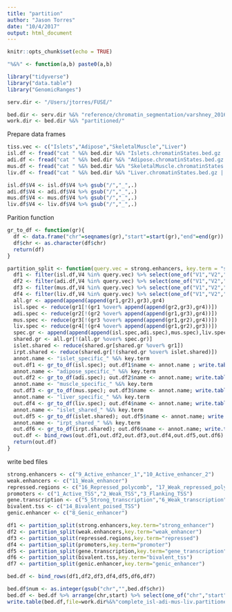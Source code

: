 ```yaml
---
title: "partition"
author: "Jason Torres"
date: "10/4/2017"
output: html_document
---
```


```r
knitr::opts_chunk$set(echo = TRUE)
```

```r

"%&%" <- function(a,b) paste0(a,b)

library("tidyverse")
library("data.table")
library("GenomicRanges")

serv.dir <- "/Users/jtorres/FUSE/"

bed.dir <- serv.dir %&% "reference/chromatin_segmentation/varshney_2016/chromatin_states/" 
work.dir <- bed.dir %&% "partitioned/"


```



Prepare data frames 


```r

tiss.vec <- c("Islets","Adipose","SkeletalMuscle","Liver")
isl.df <- fread("cat " %&% bed.dir %&% "Islets.chromatinStates.bed.gz | zmore",sep="\t")
adi.df <- fread("cat " %&% bed.dir %&% "Adipose.chromatinStates.bed.gz | zmore",sep="\t")
mus.df <- fread("cat " %&% bed.dir %&% "SkeletalMuscle.chromatinStates.bed.gz | zmore",sep="\t")
liv.df <- fread("cat " %&% bed.dir %&% "Liver.chromatinStates.bed.gz | zmore",sep="\t")

isl.df$V4 <- isl.df$V4 %>% gsub("/","_",.)
adi.df$V4 <- adi.df$V4 %>% gsub("/","_",.)
mus.df$V4 <- mus.df$V4 %>% gsub("/","_",.)
liv.df$V4 <- liv.df$V4 %>% gsub("/","_",.)

```


Parition function 

```r

gr_to_df <- function(gr){
  df <- data.frame("chr"=seqnames(gr),"start"=start(gr),"end"=end(gr))
  df$chr <- as.character(df$chr)
  return(df)
}

partition_split <- function(query.vec = strong.enhancers, key.term = "strong_enhancer"){
  df1 <- filter(isl.df,V4 %in% query.vec) %>% select(one_of("V1","V2","V3")); gr1 <-GRanges(seqnames=df1$V1,IRanges(start=df1$V2,end=df1$V3))
  df2 <- filter(adi.df,V4 %in% query.vec) %>% select(one_of("V1","V2","V3")); gr2 <-GRanges(seqnames=df2$V1,IRanges(start=df2$V2,end=df2$V3))
  df3 <- filter(mus.df,V4 %in% query.vec) %>% select(one_of("V1","V2","V3")); gr3 <-GRanges(seqnames=df3$V1,IRanges(start=df3$V2,end=df3$V3))
  df4 <- filter(liv.df,V4 %in% query.vec) %>% select(one_of("V1","V2","V3")); gr4 <-GRanges(seqnames=df4$V1,IRanges(start=df4$V2,end=df4$V3))
  all.gr <- append(append(append(gr1,gr2),gr3),gr4)
  isl.spec <- reduce(gr1[!(gr1 %over% append(append(gr2,gr3),gr4))])
  adi.spec <- reduce(gr2[!(gr2 %over% append(append(gr1,gr3),gr4))])
  mus.spec <- reduce(gr3[!(gr3 %over% append(append(gr1,gr2),gr4))])
  liv.spec <- reduce(gr4[!(gr4 %over% append(append(gr1,gr2),gr3))])
  spec.gr <- append(append(append(isl.spec,adi.spec),mus.spec),liv.spec)
  shared.gr <- all.gr[!(all.gr %over% spec.gr)]
  islet.shared <- reduce(shared.gr[shared.gr %over% gr1])
  irpt.shared <- reduce(shared.gr[!(shared.gr %over% islet.shared)])
  annot.name <- "islet_specific_" %&% key.term
  out.df1 <- gr_to_df(isl.spec); out.df1$name <- annot.name ; write.table(out.df1,file=work.dir%&%annot.name%&%".bed",sep="\t",quote=F,row.names=F,col.names=F)
  annot.name <- "adipose_specific_" %&% key.term
  out.df2 <- gr_to_df(adi.spec); out.df2$name <- annot.name; write.table(out.df2,file=work.dir%&%annot.name%&%".bed",sep="\t",quote=F,row.names=F,col.names=F)
  annot.name <- "muscle_specific_" %&% key.term 
  out.df3 <- gr_to_df(mus.spec); out.df3$name <- annot.name; write.table(out.df3,file=work.dir%&%annot.name%&%".bed",sep="\t",quote=F,row.names=F,col.names=F)
  annot.name <- "liver_specific_" %&% key.term 
  out.df4 <- gr_to_df(liv.spec); out.df4$name <- annot.name; write.table(out.df4,file=work.dir%&%annot.name%&%".bed",sep="\t",quote=F,row.names=F,col.names=F)
  annot.name <- "islet_shared_" %&% key.term
  out.df5 <- gr_to_df(islet.shared); out.df5$name <- annot.name; write.table(out.df5,file=work.dir%&%annot.name%&%".bed",sep="\t",quote=F,row.names=F,col.names=F)
  annot.name <- "irpt_shared_" %&% key.term
  out.df6 <- gr_to_df(irpt.shared); out.df6$name <- annot.name; write.table(out.df6,file=work.dir%&%annot.name%&%".bed",sep="\t",quote=F,row.names=F,col.names=F)
  out.df <- bind_rows(out.df1,out.df2,out.df3,out.df4,out.df5,out.df6)
  return(out.df)
}

```

write bed files

```r

strong.enhancers <- c("9_Active_enhancer_1","10_Active_enhancer_2")
weak.enhancers <- c("11_Weak_enhancer")
repressed.regions <- c("16_Repressed_polycomb", "17_Weak_repressed_polycomb", "18_Quiescent_low_signal")
promoters <- c("1_Active_TSS","2_Weak_TSS","3_Flanking_TSS")
gene.transcription <- c("5_Strong_transcription","6_Weak_transcription")
bivalent.tss <- c("14_Bivalent_poised_TSS")
genic.enhancer <- c("8_Genic_enhancer")

df1 <- partition_split(strong.enhancers,key.term="strong_enhancer")
df2 <- partition_split(weak.enhancers,key.term="weak_enhancer")
df3 <- partition_split(repressed.regions,key.term="repressed")
df4 <- partition_split(promoters,key.term="promoter")
df5 <- partition_split(gene.transcription,key.term="gene_transcription")
df6 <- partition_split(bivalent.tss,key.term="bivalent_tss")
df7 <- partition_split(genic.enhancer,key.term="genic_enhancer")

bed.df <- bind_rows(df1,df2,df3,df4,df5,df6,df7)

bed.df$num <- as.integer(gsub("chr","",bed.df$chr)) 
bed.df <- bed.df %>% arrange(chr,start) %>% select(one_of("chr","start","end","name"))
write.table(bed.df,file=work.dir%&%"complete_isl-adi-mus-liv.partitioned.bed",quote=F,sep="\t",row.names=F,col.names=F)


```




